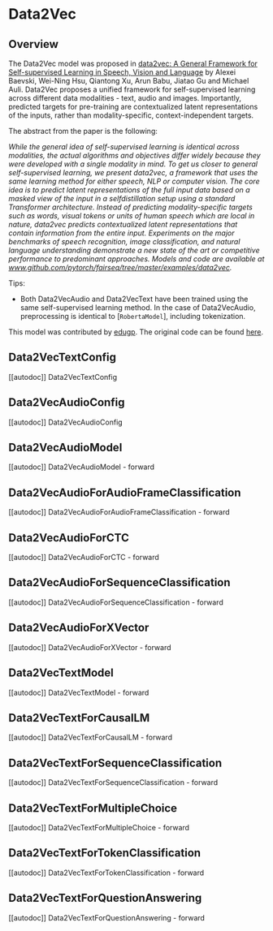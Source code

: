 <!--Copyright 2022 The HuggingFace Team. All rights reserved.

Licensed under the Apache License, Version 2.0 (the "License"); you may not use this file except in compliance with
the License. You may obtain a copy of the License at

http://www.apache.org/licenses/LICENSE-2.0

Unless required by applicable law or agreed to in writing, software distributed under the License is distributed on
an "AS IS" BASIS, WITHOUT WARRANTIES OR CONDITIONS OF ANY KIND, either express or implied. See the License for the
specific language governing permissions and limitations under the License.
-->

# Data2Vec

## Overview

The Data2Vec model was proposed in [data2vec: A General Framework for Self-supervised Learning in Speech, Vision and Language](https://arxiv.org/pdf/2202.03555) by Alexei Baevski, Wei-Ning Hsu, Qiantong Xu, Arun Babu, Jiatao Gu and Michael Auli.
Data2Vec proposes a unified framework for self-supervised learning across different data modalities - text, audio and images.
Importantly, predicted targets for pre-training are contextualized latent representations of the inputs, rather than modality-specific, context-independent targets.

The abstract from the paper is the following:

*While the general idea of self-supervised learning is identical across modalities, the actual algorithms and
objectives differ widely because they were developed with a single modality in mind. To get us closer to general
self-supervised learning, we present data2vec, a framework that uses the same learning method for either speech,
NLP or computer vision. The core idea is to predict latent representations of the full input data based on a
masked view of the input in a selfdistillation setup using a standard Transformer architecture.
Instead of predicting modality-specific targets such as words, visual tokens or units of human speech which
are local in nature, data2vec predicts contextualized latent representations that contain information from
the entire input. Experiments on the major benchmarks of speech recognition, image classification, and
natural language understanding demonstrate a new state of the art or competitive performance to predominant approaches.
Models and code are available at www.github.com/pytorch/fairseq/tree/master/examples/data2vec.*

Tips:

- Both Data2VecAudio and Data2VecText have been trained using the same self-supervised learning method.
  In the case of Data2VecAudio, preprocessing is identical to [`RobertaModel`], including tokenization.

This model was contributed by [edugp](https://huggingface.co/edugp).
The original code can be found [here](https://github.com/pytorch/fairseq/tree/main/examples/data2vec).


## Data2VecTextConfig

[[autodoc]] Data2VecTextConfig

## Data2VecAudioConfig

[[autodoc]] Data2VecAudioConfig

## Data2VecAudioModel

[[autodoc]] Data2VecAudioModel
    - forward


## Data2VecAudioForAudioFrameClassification

[[autodoc]] Data2VecAudioForAudioFrameClassification
    - forward

## Data2VecAudioForCTC

[[autodoc]] Data2VecAudioForCTC
    - forward

## Data2VecAudioForSequenceClassification

[[autodoc]] Data2VecAudioForSequenceClassification
    - forward

## Data2VecAudioForXVector

[[autodoc]] Data2VecAudioForXVector
    - forward

## Data2VecTextModel

[[autodoc]] Data2VecTextModel
    - forward

## Data2VecTextForCausalLM

[[autodoc]] Data2VecTextForCausalLM
    - forward

## Data2VecTextForSequenceClassification

[[autodoc]] Data2VecTextForSequenceClassification
    - forward

## Data2VecTextForMultipleChoice

[[autodoc]] Data2VecTextForMultipleChoice
    - forward

## Data2VecTextForTokenClassification

[[autodoc]] Data2VecTextForTokenClassification
    - forward

## Data2VecTextForQuestionAnswering

[[autodoc]] Data2VecTextForQuestionAnswering
    - forward
